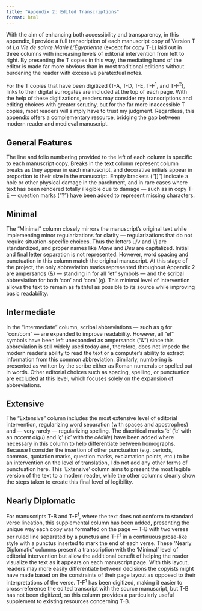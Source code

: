 ```yaml
---
title: "Appendix 2: Edited Transcriptions"
format: html
---
```


With the aim of enhancing both accessibility and transparency, in this appendix, I provide a full transcription of each manuscript copy of Version T of *La Vie de sainte Marie L’Égyptienne* (except for copy T-L) laid out in three columns with increasing levels of editorial intervention from left to right. By presenting the T copies in this way, the mediating hand of the editor is made far more obvious than in most traditional editions without burdening the reader with excessive paratextual notes.

For the T copies that have been digitized (T-A, T-D, T-E, T-F^1^, and T-F^2^), links to their digital surrogates are included at the top of each page. With the help of these digitizations, readers may consider my transcriptions and editing choices with greater scrutiny, but for the far more inaccessible T copies, most readers will simply have to trust my judgment. Regardless, this appendix offers a complementary resource, bridging the gap between modern reader and medieval manuscript.

## General Features
The line and folio numbering provided to the left of each column is specific to each manuscript copy. Breaks in the text column represent column breaks as they appear in each manuscript, and decorative initials appear in proportion to their size in the manuscript. Empty brackets (“[]”) indicate a hole or other physical damage in the parchment, and in rare cases where text has been rendered totally illegible due to damage — such as in copy T-E — question marks (“?”) have been added to represent missing characters.

## Minimal
The “Minimal” column closely mirrors the manuscript’s original text while implementing minor regularizations for clarity — regularizations that do not require situation-specific choices. Thus the letters u/v and i/j are standardized, and proper names like *Marie* and *Deu* are capitalized. Initial and final letter separation is not represented. However, word spacing and punctuation in this column match the original manuscript. At this stage of the project, the only abbreviation marks represented throughout Appendix 2 are ampersands (&) — standing in for all “et” symbols — and the scribal abbreviation for both ‘con’ and ‘com’ (ꝯ). This minimal level of intervention allows the text to remain as faithful as possible to its source while improving basic readability.

## Intermediate
In the “Intermediate” column, scribal abbreviations — such as ꝯ for “con/com” — are expanded to improve readability. However, all “et” symbols have been left unexpanded as ampersands (“&”) since this abbreviation is still widely used today and, therefore, does not impede the modern reader’s ability to read the text or a computer’s ability to extract information from this common abbreviation. Similarly, numbering is presented as written by the scribe either as Roman numerals or spelled out in words. Other editorial choices such as spacing, spelling, or punctuation are excluded at this level, which focuses solely on the expansion of abbreviations.

## Extensive
The “Extensive” column includes the most extensive level of editorial intervention, regularizing word separation (with spaces and apostrophes) and — very rarely — regularizing spelling. The diacritical marks ‘é’ (‘e’ with an *accent aigu*) and ‘ç’ (‘c’ with the *cédille*) have been added where necessary in this column to help differentiate between homographs. Because I consider the insertion of other punctuation (e.g. periods, commas, quotation marks, question marks, exclamation points, etc.) to be an intervention on the level of translation, I do not add any other forms of punctuation here. This ‘Extensive’ column aims to present the most legible version of the text to a modern reader, while the other columns clearly show the steps taken to create this final level of legibility.

## Nearly Diplomatic
For manuscripts T-B and T-F^1^, where the text does not conform to standard verse lineation, this supplemental column has been added, presenting the unique way each copy was formatted on the page — T-B with two verses per ruled line separated by a punctus and T-F^1^ in a continuous prose-like style with a punctus inserted to mark the end of each verse. These ‘Nearly Diplomatic’ columns present a transcription with the ‘Minimal’ level of editorial intervention but allow the additional benefit of helping the reader visualize the text as it appears on each manuscript page. With this layout, readers may more easily differentiate between decisions the copyists might have made based on the constraints of their page layout as opposed to their interpretations of the verse. T-F^1^ has been digitized, making it easier to cross-reference the edited transcript with the source manuscript, but T-B has not been digitized, so this column provides a particularly useful supplement to existing resources concerning T-B.
